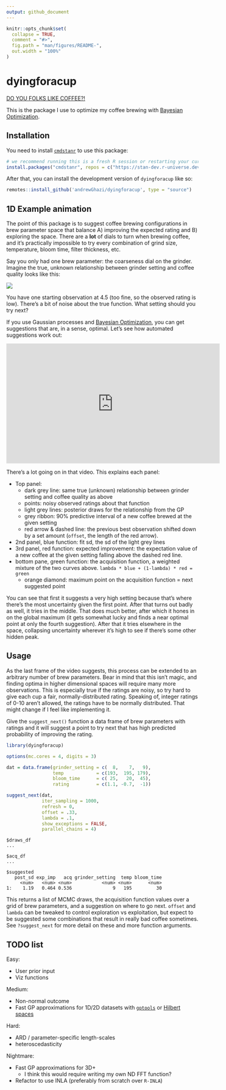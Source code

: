 ```yaml
---
output: github_document
---
```


<!-- README.md is generated from README.Rmd. Please edit that file -->

```r
knitr::opts_chunk$set(
  collapse = TRUE,
  comment = "#>",
  fig.path = "man/figures/README-",
  out.width = "100%"
)
```

# dyingforacup

[DO YOU FOLKS LIKE COFFEE?!](https://www.youtube.com/watch?v=RJC9DXQAd7U)

<!-- badges: start -->
<!-- badges: end -->

This is the package I use to optimize my coffee brewing with [Bayesian Optimization](https://www.youtube.com/watch?v=wZODGJzKmD0).

## Installation

You need to install [`cmdstanr`](https://mc-stan.org/cmdstanr/index.html) to use this package:

```r
# we recommend running this is a fresh R session or restarting your current session
install.packages("cmdstanr", repos = c("https://stan-dev.r-universe.dev", getOption("repos")))
```

After that, you can install the development version of `dyingforacup` like so:

```r
remotes::install_github('andrewGhazi/dyingforacup', type = "source")
```

## 1D Example animation

The point of this package is to suggest coffee brewing configurations in brew parameter space that balance A) improving the expected rating and B) exploring the space. There are a **lot** of dials to turn when brewing coffee, and it's practically impossible to try every combination of grind size, temperature, bloom time, filter thickness, etc.

Say you only had one brew parameter: the coarseness dial on the grinder. Imagine the true, unknown relationship between grinder setting and coffee quality looks like this:

![](man/figures/bo_anim0-fs8.png)

You have one starting observation at 4.5 (too fine, so the observed rating is low). There's a bit of noise about the true function. What setting should you try next?

If you use Gaussian processes and [Bayesian Optimization](https://www.youtube.com/watch?v=wZODGJzKmD0), you can get suggestions that are, in a sense, optimal. Let's see how automated suggestions work out:

<iframe width="560" height="315" src="https://www.youtube.com/embed/RurFeg7cxGQ?si=lCAoypk-DkLnObJf" title="YouTube video player" frameborder="0" allow="accelerometer; autoplay; clipboard-write; encrypted-media; gyroscope; picture-in-picture; web-share" referrerpolicy="strict-origin-when-cross-origin" allowfullscreen></iframe>

There's a lot going on in that video. This explains each panel:

* Top panel: 
  * dark grey line: same true (unknown) relationship between grinder setting and coffee quality as above
  * points: noisy observed ratings about that function
  * light grey lines: posterior draws for the relationship from the GP 
  * grey ribbon: 90% predictive interval of a new coffee brewed at the given setting
  * red arrow & dashed line: the previous best observation shifted down by a set amount (`offset`, the length of the red arrow). 
* 2nd panel, blue function: fit sd, the sd of the light grey lines
* 3rd panel, red function: expected improvement: the expectation value of a new coffee at the given setting falling above the dashed red line.
* bottom pane, green function: the acquisition function, a weighted mixture of the two curves above. `lambda * blue + (1-lambda) * red = green`
  * orange diamond: maximum point on the acquisition function = next suggested point

You can see that first it suggests a very high setting because that's where there's the most uncertainty given the first point. After that turns out badly as well, it tries in the middle. That does much better, after which it hones in on the global maximum (it gets somewhat lucky and finds a near optimal point at only the fourth suggestion). After that it tries elsewhere in the space, collapsing uncertainty wherever it's high to see if there's some other hidden peak. 

## Usage

As the last frame of the video suggests, this process can be extended to an arbitrary number of brew parameters. Bear in mind that this isn't magic, and finding optima in higher dimensional spaces will require many more observations. This is especially true if the ratings are noisy, so try hard to give each cup a fair, normally-distributed rating. Speaking of, integer ratings of 0-10 aren't allowed, the ratings have to be normally distributed. That might change if I feel like implementing it.

Give the `suggest_next()` function a data frame of brew parameters with ratings and it will suggest a point to try next that has high predicted probability of improving the rating.

```r
library(dyingforacup)

options(mc.cores = 4, digits = 3)

dat = data.frame(grinder_setting = c(  8,    7,   9), 
                 temp            = c(193,  195, 179),
                 bloom_time      = c( 25,   20,  45),
                 rating          = c(1.1, -0.7,  -1))

suggest_next(dat,
             iter_sampling = 1000, 
             refresh = 0, 
             offset = .33, 
             lambda = .1,
             show_exceptions = FALSE, 
             parallel_chains = 4)
```

```
$draws_df
...

$acq_df
...

$suggested
   post_sd exp_imp   acq grinder_setting  temp bloom_time
     <num>   <num> <num>           <num> <num>      <num>
1:    1.19   0.464 0.536               9   195         30
```
This returns a list of MCMC draws, the acquisition function values over a grid of brew parameters, and a suggestion on where to go next. `offset` and `lambda` can be tweaked to control exploration vs exploitation, but expect to be suggested some combinations that result in really bad coffee sometimes.  See `?suggest_next` for more detail on these and more function arguments.

## TODO list

Easy:

* User prior input
* Viz functions

Medium:

* Non-normal outcome
* Fast GP approximations for 1D/2D datasets with [`gptools`](https://github.com/onnela-lab/gptools/tree/main) or [Hilbert spaces](https://arxiv.org/abs/2004.11408)

Hard:

* ARD / parameter-specific length-scales
* heteroscedasticity

Nightmare:

* Fast GP approximations for 3D+ 
  * I think this would require writing my own ND FFT function?
* Refactor to use INLA (preferably from scratch over `R-INLA`)
